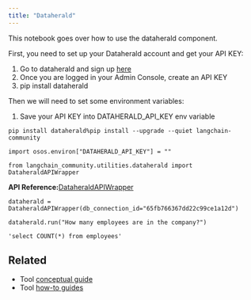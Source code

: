 ```yaml
---
title: "Dataherald"
---
```


This notebook goes over how to use the dataherald component.

First, you need to set up your Dataherald account and get your API KEY:

1. Go to dataherald and sign up [here](https://www.dataherald.com/)
2. Once you are logged in your Admin Console, create an API KEY
3. pip install dataherald

Then we will need to set some environment variables:

1. Save your API KEY into DATAHERALD\_API\_KEY env variable

```
pip install dataherald%pip install --upgrade --quiet langchain-community
```

```
import osos.environ["DATAHERALD_API_KEY"] = ""
```

```
from langchain_community.utilities.dataherald import DataheraldAPIWrapper
```

**API Reference:**[DataheraldAPIWrapper](https://python.langchain.com/api_reference/community/utilities/langchain_community.utilities.dataherald.DataheraldAPIWrapper.html)

```
dataherald = DataheraldAPIWrapper(db_connection_id="65fb766367dd22c99ce1a12d")
```

```
dataherald.run("How many employees are in the company?")
```

```
'select COUNT(*) from employees'
```

## Related

* Tool [conceptual guide](/oss/concepts/tools)
* Tool [how-to guides](/oss/how_to/#tools)
